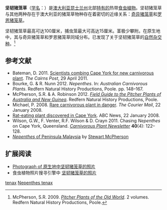 {{noteTA
|G1=Carnivorous Plant
}}

{{Speciesbox
|image = Nepenthes tenax1.jpg
|image_caption = 坚韧猪笼草的上位笼
|status = LC |status_system = iucn3.1
|taxon=Nepenthes tenax
|authority = [[查尔斯·克拉克_(植物学家)|C.Clarke]] & [[罗德·克鲁格|R.Kruger]] (2006)<ref name=tenax>Clarke, C.M & R. Kruger 2006. ''Nepenthes tenax'' C.Clarke and R.Kruger (Nepenthaceae), a new species from Cape York Peninsula, Queensland. ''Austrobaileya'' '''7'''(2): 319–324.</ref>
}}

'''坚韧猪笼草'''（[[学名|学名]]：''{{lang|la|Nepenthes tenax}}''）是[[澳大利亚|澳大利亚]][[昆士兰州|昆士兰州]]北部[[特有种|特有的]]热带[[食虫植物|食虫植物]]。坚韧猪笼草与其他两种存在于澳大利亚的猪笼草物种存在着密切的近缘关系：[[奇异猪笼草|奇异猪笼草]]{{small|（''N. mirabilis''）}}和[[罗恩猪笼草|罗恩猪笼草]]{{small|（''N. rowanae''）}}。

坚韧猪笼草最高可达100厘米，捕虫笼最大可高达15厘米。茎极少攀附。在原生地中，其与奇异猪笼草和罗恩猪笼草同域分布。已发现了关于坚韧猪笼草的[[自然杂交种|自然杂交种]]。<ref name=McPherson>McPherson, S.R. 2009. ''[[旧大陆的猪笼草|Pitcher Plants of the Old World]]''. 2 volumes. Redfern Natural History Productions, Poole.</ref>

== 参考文献 ==
{{reflist|2}}
{{refbegin|2}}
* Bateman, D. 2011. [http://www.cairns.com.au/article/2011/04/29/161401_local-news.html Scientists combing Cape York for new carnivorous plant]{{Wayback|url=http://www.cairns.com.au/article/2011/04/29/161401_local-news.html |date=20110503082236 }}. ''The Cairns Post'', 29 April 2011.
* Bourke, G. & R. Nunn 2012. ''Nepenthes''. In: ''Australian Carnivorous Plants''. Redfern Natural History Productions, Poole. pp. 148–167.
* McPherson, S.R. & A. Robinson 2012. ''[[澳大利亚与新几内亚的猪笼草野外指南|Field Guide to the Pitcher Plants of Australia and New Guinea]]''. Redfern Natural History Productions, Poole.
* Michael, P. 2008. [http://www.news.com.au/couriermail/story/0,23739,23094097-3102,00.html Rare carnivorous plant in danger]{{Wayback|url=http://www.news.com.au/couriermail/story/0,23739,23094097-3102,00.html |date=20080308180608 }}. ''The Courier Mail'', 22 January 2008.
* [http://www.abc.net.au/news/stories/2008/01/22/2143809.htm?section=justin Rat-eating plant discovered in Cape York]{{Wayback|url=http://www.abc.net.au/news/stories/2008/01/22/2143809.htm?section=justin |date=20080128193432 }}. ABC News, 22 January 2008.
* Wilson, G.W., F. Venter, R.F. Wilson & D. Crayn 2011. Chasing ''Nepenthes'' on Cape York, Queensland. ''[[食虫植物通讯|Carnivorous Plant Newsletter]]'' '''40'''(4): 122–128.
* [http://www.necps.org/documents/Nepenthes_of_Peninsula_Malaysia.pdf ''Nepenthes'' of Peninsula Malaysia] {{Wayback|url=http://www.necps.org/documents/Nepenthes_of_Peninsula_Malaysia.pdf |date=20210831200324 }} by [[斯图尔特·麦克弗森|Stewart McPherson]]
{{refend}}

== 扩展阅读 ==
{{refbegin|2}}
*[https://web.archive.org/web/20070929102552/http://www.captiveexotics.info/images/18.jpg Photograph of 原生地中坚韧猪笼草的照片]
* 食虫植物照片搜寻引擎中 [http://www.cpphotofinder.com/nepenthes-tenax-461.html 坚韧猪笼草的照片]{{Wayback|url=http://www.cpphotofinder.com/nepenthes-tenax-461.html |date=20110519153148 }}
{{commons-inline|Nepenthes tenax|坚韧猪笼草}}
{{wikispecies-inline|Nepenthes tenax|坚韧猪笼草}}
{{refend}}

{{猪笼草属}}
{{Taxonbar|from=Q4911897}}

[[Category:猪笼草属|tenax]]
[[Category:亚洲食虫植物|Nepenthes tenax]]